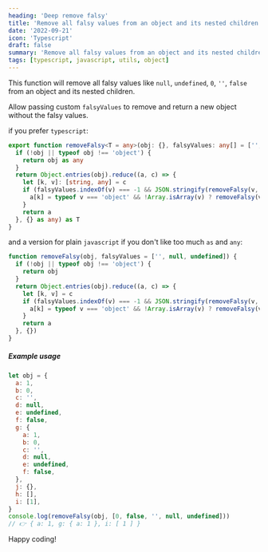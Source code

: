```yaml
---
heading: 'Deep remove falsy'
title: 'Remove all falsy values from an object and its nested children'
date: '2022-09-21'
icon: 'Typescript'
draft: false
summary: 'Remove all falsy values from an object and its nested children'
tags: [typescript, javascript, utils, object]
---
```



This function will remove all falsy values like `null`, `undefined`, `0`, `''`, `false` from an object and its nested children.

Allow passing custom `falsyValues` to remove and return a new object without the falsy values.

<Twemoji emoji="guard" /> if you prefer `typescript`:

```typescript
export function removeFalsy<T = any>(obj: {}, falsyValues: any[] = ['', null, undefined]): T {
  if (!obj || typeof obj !== 'object') {
    return obj as any
  }
  return Object.entries(obj).reduce((a, c) => {
    let [k, v]: [string, any] = c
    if (falsyValues.indexOf(v) === -1 && JSON.stringify(removeFalsy(v, falsyValues)) !== '{}') {
      a[k] = typeof v === 'object' && !Array.isArray(v) ? removeFalsy(v, falsyValues) : v
    }
    return a
  }, {} as any) as T
}
```

<Twemoji emoji="man-shrugging" /> and a version for plain `javascript` if you don't like too much
`as` and `any`:

```javascript
function removeFalsy(obj, falsyValues = ['', null, undefined]) {
  if (!obj || typeof obj !== 'object') {
    return obj
  }
  return Object.entries(obj).reduce((a, c) => {
    let [k, v] = c
    if (falsyValues.indexOf(v) === -1 && JSON.stringify(removeFalsy(v, falsyValues)) !== '{}') {
      a[k] = typeof v === 'object' && !Array.isArray(v) ? removeFalsy(v, falsyValues) : v
    }
    return a
  }, {})
}
```

##### Example usage

```javascript
let obj = {
  a: 1,
  b: 0,
  c: '',
  d: null,
  e: undefined,
  f: false,
  g: {
    a: 1,
    b: 0,
    c: '',
    d: null,
    e: undefined,
    f: false,
  },
  j: {},
  h: [],
  i: [1],
}
console.log(removeFalsy(obj, [0, false, '', null, undefined]))
// 👉 { a: 1, g: { a: 1 }, i: [ 1 ] }
```

Happy coding!
